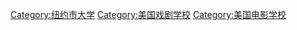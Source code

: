 [[Category:纽约市大学|Category:纽约市大学]]
[[Category:美国戏剧学校|Category:美国戏剧学校]]
[[Category:美国电影学校|Category:美国电影学校]]